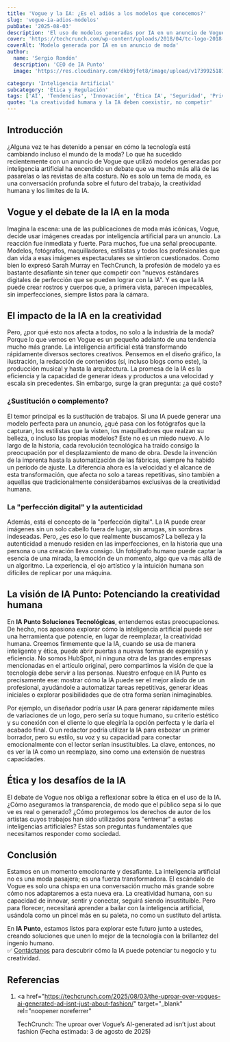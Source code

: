 ```yaml
---
title: 'Vogue y la IA: ¿Es el adiós a los modelos que conocemos?'
slug: 'vogue-ia-adios-modelos'
pubDate: '2025-08-03'
description: 'El uso de modelos generadas por IA en un anuncio de Vogue desata un debate global sobre el futuro del trabajo, la creatividad humana y los límites de la inteligencia artificial en la industria de la moda y más allá.'
cover: 'https://techcrunch.com/wp-content/uploads/2018/04/tc-logo-2018-square-reverse2x.png'
coverAlt: 'Modelo generada por IA en un anuncio de moda'
author:
  name: 'Sergio Rondón'
  description: 'CEO de IA Punto'
  image: 'https://res.cloudinary.com/dkb9jfet8/image/upload/v1739925181/sergio_gdcaeh.png'

category: 'Inteligencia Artificial'
subcategory: 'Ética y Regulación'
tags: ['AI', 'Tendencias', 'Innovación', 'Ética IA', 'Seguridad', 'Privacidad']
quote: 'La creatividad humana y la IA deben coexistir, no competir'
---
```


<h2 id="introduccion">Introducción</h2>

¿Alguna vez te has detenido a pensar en cómo la tecnología está cambiando incluso el mundo de la moda? Lo que ha sucedido recientemente con un anuncio de Vogue que utilizó modelos generadas por inteligencia artificial ha encendido un debate que va mucho más allá de las pasarelas o las revistas de alta costura. No es solo un tema de moda, es una conversación profunda sobre el futuro del trabajo, la creatividad humana y los límites de la IA.

<h2 id="vogue-y-el-debate-de-la-ia-en-la-moda">
  Vogue y el debate de la IA en la moda
</h2>

Imagina la escena: una de las publicaciones de moda más icónicas, Vogue, decide usar imágenes creadas por inteligencia artificial para un anuncio. La reacción fue inmediata y fuerte. Para muchos, fue una señal preocupante. Modelos, fotógrafos, maquilladores, estilistas y todos los profesionales que dan vida a esas imágenes espectaculares se sintieron cuestionados. Como bien lo expresó Sarah Murray en TechCrunch, la profesión de modelo ya es bastante desafiante sin tener que competir con "nuevos estándares digitales de perfección que se pueden lograr con la IA". Y es que la IA puede crear rostros y cuerpos que, a primera vista, parecen impecables, sin imperfecciones, siempre listos para la cámara.

<h2 id="el-impacto-de-la-ia-en-la-creatividad">
  El impacto de la IA en la creatividad
</h2>

Pero, ¿por qué esto nos afecta a todos, no solo a la industria de la moda? Porque lo que vemos en Vogue es un pequeño adelanto de una tendencia mucho más grande. La inteligencia artificial está transformando rápidamente diversos sectores creativos. Pensemos en el diseño gráfico, la ilustración, la redacción de contenidos (sí, incluso blogs como este), la producción musical y hasta la arquitectura. La promesa de la IA es la eficiencia y la capacidad de generar ideas y productos a una velocidad y escala sin precedentes. Sin embargo, surge la gran pregunta: ¿a qué costo?

<h3 id="sustitucion-o-complemento">¿Sustitución o complemento?</h3>

El temor principal es la sustitución de trabajos. Si una IA puede generar una modelo perfecta para un anuncio, ¿qué pasa con los fotógrafos que la capturan, los estilistas que la visten, los maquilladores que realzan su belleza, o incluso las propias modelos? Este no es un miedo nuevo. A lo largo de la historia, cada revolución tecnológica ha traído consigo la preocupación por el desplazamiento de mano de obra. Desde la invención de la imprenta hasta la automatización de las fábricas, siempre ha habido un período de ajuste. La diferencia ahora es la velocidad y el alcance de esta transformación, que afecta no solo a tareas repetitivas, sino también a aquellas que tradicionalmente considerábamos exclusivas de la creatividad humana.

<h3 id="perfeccion-digital">La "perfección digital" y la autenticidad</h3>

Además, está el concepto de la "perfección digital". La IA puede crear imágenes sin un solo cabello fuera de lugar, sin arrugas, sin sombras indeseadas. Pero, ¿es eso lo que realmente buscamos? La belleza y la autenticidad a menudo residen en las imperfecciones, en la historia que una persona o una creación lleva consigo. Un fotógrafo humano puede captar la esencia de una mirada, la emoción de un momento, algo que va más allá de un algoritmo. La experiencia, el ojo artístico y la intuición humana son difíciles de replicar por una máquina.

<h2 id="vision-ia-punto">
  La visión de IA Punto: Potenciando la creatividad humana
</h2>

En **IA Punto Soluciones Tecnológicas**, entendemos estas preocupaciones. De hecho, nos apasiona explorar cómo la inteligencia artificial puede ser una herramienta que potencie, en lugar de reemplazar, la creatividad humana. Creemos firmemente que la IA, cuando se usa de manera inteligente y ética, puede abrir puertas a nuevas formas de expresión y eficiencia. No somos HubSpot, ni ninguna otra de las grandes empresas mencionadas en el artículo original, pero compartimos la visión de que la tecnología debe servir a las personas. Nuestro enfoque en IA Punto es precisamente ese: mostrar cómo la IA puede ser el mejor aliado de un profesional, ayudándole a automatizar tareas repetitivas, generar ideas iniciales o explorar posibilidades que de otra forma serían inimaginables.

Por ejemplo, un diseñador podría usar IA para generar rápidamente miles de variaciones de un logo, pero sería su toque humano, su criterio estético y su conexión con el cliente lo que elegiría la opción perfecta y le daría el acabado final. O un redactor podría utilizar la IA para esbozar un primer borrador, pero su estilo, su voz y su capacidad para conectar emocionalmente con el lector serían insustituibles. La clave, entonces, no es ver la IA como un reemplazo, sino como una extensión de nuestras capacidades.

<h2 id="etica-desafios-ia">Ética y los desafíos de la IA</h2>

El debate de Vogue nos obliga a reflexionar sobre la ética en el uso de la IA. ¿Cómo aseguramos la transparencia, de modo que el público sepa si lo que ve es real o generado? ¿Cómo protegemos los derechos de autor de los artistas cuyos trabajos han sido utilizados para "entrenar" a estas inteligencias artificiales? Estas son preguntas fundamentales que necesitamos responder como sociedad.

<h2 id="conclusion">Conclusión</h2>

Estamos en un momento emocionante y desafiante. La inteligencia artificial no es una moda pasajera; es una fuerza transformadora. El escándalo de Vogue es solo una chispa en una conversación mucho más grande sobre cómo nos adaptaremos a esta nueva era. La creatividad humana, con su capacidad de innovar, sentir y conectar, seguirá siendo insustituible. Pero para florecer, necesitará aprender a bailar con la inteligencia artificial, usándola como un pincel más en su paleta, no como un sustituto del artista.

En **IA Punto**, estamos listos para explorar este futuro junto a ustedes, creando soluciones que unen lo mejor de la tecnología con la brillantez del ingenio humano.  
✅ <a href="https://www.iapunto.com/contacto" target="_blank" rel="noopener noreferrer">Contáctanos</a> para descubrir cómo la IA puede potenciar tu negocio y tu creatividad.

<h2 id="referencias">Referencias</h2>

1.  <a
      href="https://techcrunch.com/2025/08/03/the-uproar-over-vogues-ai-generated-ad-isnt-just-about-fashion/"
      target="_blank"
      rel="noopener noreferrer"
    >
      TechCrunch: The uproar over Vogue’s AI-generated ad isn’t just about
      fashion (Fecha estimada: 3 de agosto de 2025)
    </a>

